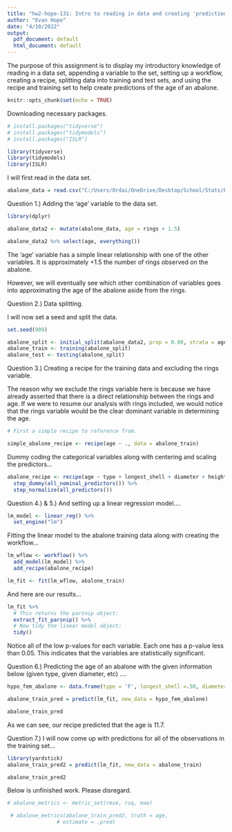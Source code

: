 ```yaml
---
title: "hw2-hope-131: Intro to reading in data and creating 'predictions'. "
author: "Evan Hope"
date: "4/10/2022"
output:
  pdf_document: default
  html_document: default
---
```


The purpose of this assignment is to display my introductory knowledge of reading in a data set, appending a variable to the set, setting up a workflow, creating a recipe, splitting data into training and test sets, and using the recipe and training set to help create predictions of the age of an abalone. 


```r
knitr::opts_chunk$set(echo = TRUE)
```

Downloading necessary packages.

```r
# install.packages("tidyverse")
# install.packages("tidymodels")
# install.packages("ISLR")

library(tidyverse)
library(tidymodels)
library(ISLR)
```


I will first read in the data set.
```r
abalone_data = read.csv("C:/Users/Ordai/OneDrive/Desktop/School/Stats/PSTAT 131/hw2-Hope-131/abalone.csv")

```

Question 1.) Adding the 'age' variable to the data set.

```r
library(dplyr)

abalone_data2 <- mutate(abalone_data, age = rings + 1.5)

abalone_data2 %>% select(age, everything())  
```

The 'age' variable has a simple linear relationship with one of the other variables. It is approximately +1.5 the number of rings observed on the abalone.

However, we will eventually see which other combination of variables goes into approximating the age of the abalone aside from the rings.


Question 2.) Data splitting.

I will now set a seed and split the data.

```r
set.seed(909)

abalone_split <- initial_split(abalone_data2, prop = 0.80, strata = age)
abalone_train <- training(abalone_split)
abalone_test <- testing(abalone_split)


```

Question 3.) Creating a recipe for the training data and excluding the rings variable.

The reason why we exclude the rings variable here is because we have already asserted that there is a direct relationship between the rings and age. If we were to resume our analysis with rings included, we would notice that the rings variable would be the clear dominant variable in determining the age. 

```r
# First a simple recipe to reference from. 

simple_abalone_recipe <- recipe(age ~ ., data = abalone_train)
```

Dummy coding the categorical variables along with
centering and scaling the predictors...
```r
abalone_recipe <- recipe(age ~ type + longest_shell + diameter + height + whole_weight + shucked_weight + viscera_weight + shell_weight, data = abalone_train) %>% 
  step_dummy(all_nominal_predictors()) %>%
  step_normalize(all_predictors())
```


Question 4.) & 5.)
And setting up a linear regression model....
```r
lm_model <- linear_reg() %>% 
  set_engine("lm")
```

Fitting the linear model to the abalone training data along with creating the workflow...
```r
lm_wflow <- workflow() %>% 
  add_model(lm_model) %>% 
  add_recipe(abalone_recipe)
```


```r
lm_fit <- fit(lm_wflow, abalone_train)
```


And here are our results...
```r
lm_fit %>% 
  # This returns the parsnip object:
  extract_fit_parsnip() %>% 
  # Now tidy the linear model object:
  tidy()
```
 
 
 Notice all of the low p-values for each variable. Each one has a p-value less than 0.05. This indicates that the variables are statistically significant.
 
 
Question 6.) Predicting the age of an abalone with the given information below (given type, given diameter, etc) ....

```r
hypo_fem_abalone <- data.frame(type = 'F', longest_shell =.50, diameter = 0.10, height = 0.30, whole_weight = 4, shucked_weight = 1, viscera_weight = 2, shell_weight = 1)

abalone_train_pred = predict(lm_fit, new_data = hypo_fem_abalone)

abalone_train_pred
```

As we can see, our recipe predicted that the age is 11.7.

Question 7.) I will now come up with predictions for all of the observations in the training set...

```r
library(yardstick)
abalone_train_pred2 = predict(lm_fit, new_data = abalone_train)

abalone_train_pred2
```


Below is unfinished work. Please disregard.
```r
# abalone_metrics <- metric_set(rmse, rsq, mae)

 # abalone_metrics(abalone_train_pred2, truth = age, 
                # estimate = .pred)
```


